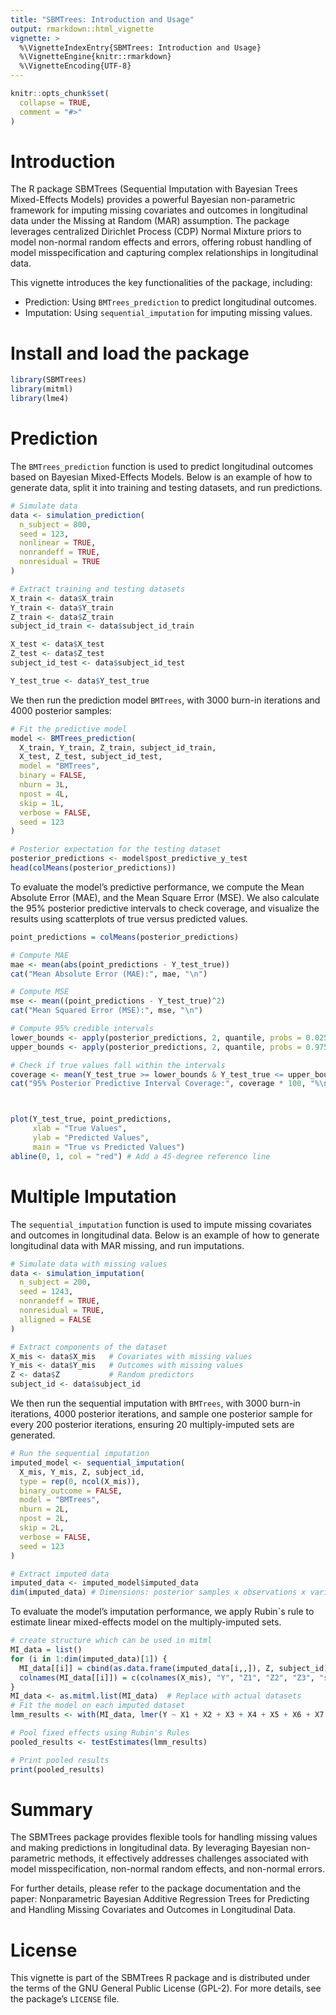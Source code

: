 ```yaml
---
title: "SBMTrees: Introduction and Usage"
output: rmarkdown::html_vignette
vignette: >
  %\VignetteIndexEntry{SBMTrees: Introduction and Usage}
  %\VignetteEngine{knitr::rmarkdown}
  %\VignetteEncoding{UTF-8}
---
```


```r
knitr::opts_chunk$set(
  collapse = TRUE,
  comment = "#>"
)
```


# Introduction
The R package SBMTrees (Sequential Imputation with Bayesian Trees Mixed-Effects Models) provides a powerful Bayesian non-parametric framework for imputing missing covariates and outcomes in longitudinal data under the Missing at Random (MAR) assumption. The package leverages centralized Dirichlet Process (CDP) Normal Mixture priors to model non-normal random effects and errors, offering robust handling of model misspecification and capturing complex relationships in longitudinal data.

This vignette introduces the key functionalities of the package, including:

* Prediction: Using `BMTrees_prediction` to predict longitudinal outcomes.
* Imputation: Using `sequential_imputation` for imputing missing values.

# Install and load the package
```r
library(SBMTrees)
library(mitml)
library(lme4)
```

# Prediction
The `BMTrees_prediction` function is used to predict longitudinal outcomes based on Bayesian Mixed-Effects Models. Below is an example of how to generate data, split it into training and testing datasets, and run predictions.
```r
# Simulate data
data <- simulation_prediction(
  n_subject = 800, 
  seed = 123, 
  nonlinear = TRUE, 
  nonrandeff = TRUE, 
  nonresidual = TRUE
)

# Extract training and testing datasets
X_train <- data$X_train
Y_train <- data$Y_train
Z_train <- data$Z_train
subject_id_train <- data$subject_id_train

X_test <- data$X_test
Z_test <- data$Z_test
subject_id_test <- data$subject_id_test

Y_test_true <- data$Y_test_true

```

We then run the prediction model `BMTrees`, with 3000 burn-in iterations and 4000 posterior samples:
```r
# Fit the predictive model
model <- BMTrees_prediction(
  X_train, Y_train, Z_train, subject_id_train, 
  X_test, Z_test, subject_id_test, 
  model = "BMTrees", 
  binary = FALSE, 
  nburn = 3L, 
  npost = 4L, 
  skip = 1L, 
  verbose = FALSE, 
  seed = 123
)

# Posterior expectation for the testing dataset
posterior_predictions <- model$post_predictive_y_test
head(colMeans(posterior_predictions))
```

To evaluate the model's predictive performance, we compute the Mean Absolute Error (MAE), and the Mean Square Error (MSE). We also calculate the 95% posterior predictive intervals to check coverage, and visualize the results using scatterplots of true versus predicted values. 

```r
point_predictions = colMeans(posterior_predictions)

# Compute MAE
mae <- mean(abs(point_predictions - Y_test_true))
cat("Mean Absolute Error (MAE):", mae, "\n")

# Compute MSE
mse <- mean((point_predictions - Y_test_true)^2)
cat("Mean Squared Error (MSE):", mse, "\n")

# Compute 95% credible intervals
lower_bounds <- apply(posterior_predictions, 2, quantile, probs = 0.025)
upper_bounds <- apply(posterior_predictions, 2, quantile, probs = 0.975)

# Check if true values fall within the intervals
coverage <- mean(Y_test_true >= lower_bounds & Y_test_true <= upper_bounds)
cat("95% Posterior Predictive Interval Coverage:", coverage * 100, "%\n")



plot(Y_test_true, point_predictions, 
     xlab = "True Values", 
     ylab = "Predicted Values", 
     main = "True vs Predicted Values")
abline(0, 1, col = "red") # Add a 45-degree reference line

```


# Multiple Imputation
The `sequential_imputation` function is used to impute missing covariates and outcomes in longitudinal data. Below is an example of how to generate longitudinal data with MAR missing, and run imputations.
```r
# Simulate data with missing values
data <- simulation_imputation(
  n_subject = 200, 
  seed = 1243, 
  nonrandeff = TRUE, 
  nonresidual = TRUE, 
  alligned = FALSE
)

# Extract components of the dataset
X_mis <- data$X_mis   # Covariates with missing values
Y_mis <- data$Y_mis   # Outcomes with missing values
Z <- data$Z           # Random predictors
subject_id <- data$subject_id

```

We then run the sequential imputation with `BMTrees`, with 3000 burn-in iterations, 4000 posterior iterations, and sample one posterior sample for every 200 posterior iterations, ensuring 20 multiply-imputed sets are generated.
```r
# Run the sequential imputation
imputed_model <- sequential_imputation(
  X_mis, Y_mis, Z, subject_id, 
  type = rep(0, ncol(X_mis)), 
  binary_outcome = FALSE, 
  model = "BMTrees", 
  nburn = 2L, 
  npost = 2L, 
  skip = 2L, 
  verbose = FALSE, 
  seed = 123
)

# Extract imputed data
imputed_data <- imputed_model$imputed_data
dim(imputed_data) # Dimensions: posterior samples x observations x variables
```

To evaluate the model's imputation performance, we apply Rubin`s rule to estimate linear mixed-effects model on the multiply-imputed sets.
```r
# create structure which can be used in mitml
MI_data = list()
for (i in 1:dim(imputed_data)[1]) {
  MI_data[[i]] = cbind(as.data.frame(imputed_data[i,,]), Z, subject_id)
  colnames(MI_data[[i]]) = c(colnames(X_mis), "Y", "Z1", "Z2", "Z3", "subject_id")
}
MI_data <- as.mitml.list(MI_data)  # Replace with actual datasets
# Fit the model on each imputed dataset
lmm_results <- with(MI_data, lmer(Y ~ X1 + X2 + X3 + X4 + X5 + X6 + X7 + X8 + X9 + (0 + Z1 + Z2 + Z3 | subject_id)))

# Pool fixed effects using Rubin's Rules
pooled_results <- testEstimates(lmm_results)

# Print pooled results
print(pooled_results)

```

# Summary
The SBMTrees package provides flexible tools for handling missing values and making predictions in longitudinal data. By leveraging Bayesian non-parametric methods, it effectively addresses challenges associated with model misspecification, non-normal random effects, and non-normal errors.

For further details, please refer to the package documentation and the paper: Nonparametric Bayesian Additive Regression Trees for Predicting and Handling Missing Covariates and Outcomes in Longitudinal Data.


# License

This vignette is part of the SBMTrees R package and is distributed under the terms of the GNU General Public License (GPL-2). For more details, see the package's `LICENSE` file.
